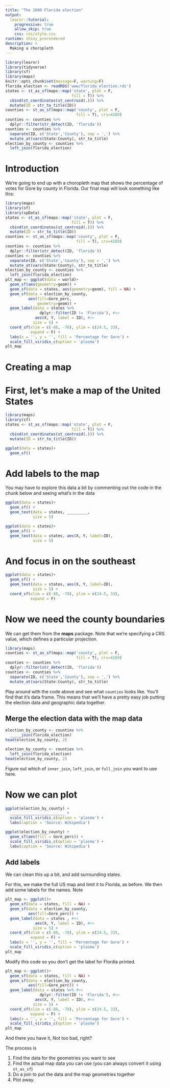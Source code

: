 ```yaml
---
title: "The 2000 Florida election"
output:
  learnr::tutorial:
    progressive: true
    allow_skip: true
    css: css/style.css
runtime: shiny_prerendered
description: >
  Making a choropleth
---
```


```r
library(learnr)
library(tidyverse)
library(sf)
library(maps)
knitr::opts_chunk$set(message=F, warning=F)
florida_election <- readRDS('www/florida_election.rds')
states <- st_as_sf(maps::map('state', plot = F, 
                             fill = T)) %>% 
  cbind(st_coordinates(st_centroid(.))) %>% 
  mutate(ID = str_to_title(ID))
counties <- st_as_sf(maps::map('county', plot = F, 
                               fill = T), crs=4269)
counties <- counties %>% 
  dplyr::filter(str_detect(ID, 'florida'))
counties <- counties %>% 
  separate(ID, c('State','County'), sep = ',') %>% 
  mutate_at(vars(State:County), str_to_title)
election_by_county <- counties %>% 
  left_join(florida_election)

```
# Introduction

We're going to end up with a choropleth map that shows the percentage of 
votes for Gore by county in Florida. Our final map will look something like this:

```r
library(maps)
library(sf)
library(spData)
states <- st_as_sf(maps::map('state', plot = F, 
                             fill = T)) %>% 
  cbind(st_coordinates(st_centroid(.))) %>% 
  mutate(ID = str_to_title(ID))
counties <- st_as_sf(maps::map('county', plot = F, 
                               fill = T), crs=4269)
counties <- counties %>% 
  dplyr::filter(str_detect(ID, 'florida'))
counties <- counties %>% 
  separate(ID, c('State','County'), sep = ',') %>% 
  mutate_at(vars(State:County), str_to_title)
election_by_county <- counties %>% 
  left_join(florida_election)
plt_map <- ggplot(data = world)+
  geom_sf(aes(geometry=geom)) + 
  geom_sf(data = states, aes(geometry=geom), fill = NA) + 
  geom_sf(data = election_by_county,
          aes(fill=Gore_perc, 
              geometry=geom)) + 
  geom_label(data = states %>% 
               dplyr::filter(ID != 'Florida'), #<<
             aes(X, Y, label = ID), #<<
            size = 5) +
  coord_sf(xlim = c(-88, -78), ylim = c(24.5, 33),  
           expand = F) +
  labs(x = '', y = '', fill = 'Percentage for Gore') + 
  scale_fill_viridis_c(option = 'plasma')
plt_map
```

# Creating a map

# First, let's make a map of the United States

```r
library(maps)
library(sf)
states <- st_as_sf(maps::map('state', plot = F, 
                             fill = T)) %>% 
  cbind(st_coordinates(st_centroid(.))) %>% 
  mutate(ID = str_to_title(ID))

ggplot(data = states)+
  geom_sf() 
```

# Add labels to the map

You may have to explore this data a bit by commenting out the code in the chunk below and seeing what's in the data

```r
ggplot(data = states)+
  geom_sf() +
  geom_text(data = states, _________, 
            size = 5)  
```

```r
ggplot(data = states)+
  geom_sf() +
  geom_text(data = states, aes(X, Y, label=ID), 
            size = 5)
```


# And focus in on the southeast

```r
ggplot(data = states)+
  geom_sf() +
  geom_text(data = states, aes(X, Y, label=ID), 
            size = 5) +
  coord_sf(xlim = c(-88, -78), ylim = c(24.5, 33), 
           expand = F)

```


# Now we need the county boundaries

We can get them from the **maps** package. Note that we're specifying a CRS value, which defines a particular projection. 

```r
library(maps)
counties <- st_as_sf(maps::map('county', plot = F, 
                               fill = T), crs=4269)
counties <- counties %>% 
  dplyr::filter(str_detect(ID, 'florida'))
counties <- counties %>% 
  separate(ID, c('State','County'), sep = ',') %>% 
  mutate_at(vars(State:County), str_to_title)
```

Play around with the code above and see what `counties` looks like. You'll find that it's  data frame. This means that we'll have a pretty easy job putting the 
election data and geographic data together.


## Merge the election data with the map data


```r
election_by_county <- counties %>% 
  _____join(florida_election)
head(election_by_county, 2)
```

```r
election_by_county <- counties %>% 
  left_join(florida_election)
head(election_by_county, 2)
```

Figure out which of `inner_join`, `left_join`, or `full_join` you want to use here.

# Now we can plot


```r
ggplot(election_by_county) + 
  ________________________ + 
  scale_fill_viridis_c(option = 'plasma') + 
  labs(caption = 'Source: Wikipedia')
```

```r
ggplot(election_by_county) + 
  geom_sf(aes(fill = Gore_perc)) + 
  scale_fill_viridis_c(option = 'plasma') + 
  labs(caption = 'Source: Wikipedia')
```


## Add labels

We can clean this up a bit, and add surrounding states.

For this, we make the full US map and limit it to Florida, as before. 
We then add some labels for the names. Note 


```r
plt_map <- ggplot()+
  geom_sf(data = states, fill = NA) + 
  geom_sf(data = election_by_county, 
          aes(fill=Gore_perc)) + 
  geom_label(data = states , #<<
             aes(X, Y, label = ID), #<<
            size = 5) +
  coord_sf(xlim = c(-88, -78), ylim = c(24.5, 33),  
           expand = F) +
  labs(x = '', y = '', fill = 'Percentage for Gore') + 
  scale_fill_viridis_c(option = 'plasma')
plt_map
```

Modify this code so you don't get the label for Flordia printed.

```r
plt_map <- ggplot()+
  geom_sf(data = states, fill = NA) + 
  geom_sf(data = election_by_county, 
          aes(fill=Gore_perc)) + 
  geom_label(data = states %>% #<<
               dplyr::filter(ID != 'Florida'), #<<
             aes(X, Y, label = ID), #<<
            size = 5) +
  coord_sf(xlim = c(-88, -78), ylim = c(24.5, 33),  
           expand = F) +
  labs(x = '', y = '', fill = 'Percentage for Gore') + 
  scale_fill_viridis_c(option = 'plasma')
plt_map
```



And there you have it, Not too bad, right?

The process is 

1. Find the data for the geometries you want to see
1. Find the actual map data you can use (you can always convert it using `st_as_sf`)
1. Do a join to put the data and the map geometries together
1. Plot away. 
